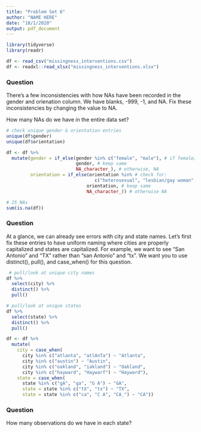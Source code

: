 ```yaml
---
title: "Problem Set 6"
author: "NAME HERE"
date: "10/1/2020"
output: pdf_document
---
```


```r
library(tidyverse)
library(readr)

df <- read_csv("missingness_interventions.csv")
df <- readxl::read_xlsx("missingness_interventions.xlsx")
```

### Question 

There's a few inconsistencies with how NAs have been recorded in the gender and orienation column. We have blanks, -999, -1, and NA. Fix these inconsistencies by changing the value to NA.

How many NAs do we have in the entire data set?

```r
# check unique gender & orientation entries
unique(df$gender)
unique(df$orientation)

df <- df %>%
  mutate(gender = if_else(gender %in% c("female", "male"), # if female/male 
                          gender, # keep same
                          NA_character_), # otherwise, NA
         orientation = if_else(orientation %in% # check for:
                                 c("heterosexual", "lesbian/gay woman", "gay", "other"),
                              orientation, # keep same 
                              NA_character_)) # otherwise NA

# 25 NAs
sum(is.na(df))
```

\newpage

### Question

At a glance, we can already see errors with city and state names. Let's first fix these entries to have uniform naming where cities are properly capitalized and states are capitalized. For example, we want to see "San Antonio" and "TX" rather than "san Antonio" and "tx". We want you to use distinct(), pull(), and case_when() for this question.

```r
 # pull/look at unique city names
df %>%
  select(city) %>%
  distinct() %>%
  pull()

# pull/look at unique states 
df %>% 
  select(state) %>%
  distinct() %>%
  pull()

df <- df %>%
  mutate(
    city = case_when(
      city %in% c("atlanta", "atlAnTa") ~ "Atlanta",
      city %in% c("austin") ~ "Austin",
      city %in% c("oakland", "iakland") ~ "Oakland",
      city %in% c("hayward", "Haywarf") ~ "Hayward"),
    state = case_when(
      state %in% c("gA", "ga", "G A") ~ "GA",
      state = state %in% c("tX", "tx") ~ "TX",
      state = state %in% c("ca", "C A", "CA_") ~ "CA"))
```

\newpage

### Question




How many observations do we have in each state?

